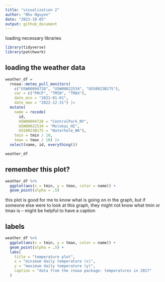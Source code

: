 ```yaml
---
title: "visualization 2"
author: "Nhu Nguyen"
date: "2023-10-05"
output: github_document
---
```

loading necessary libraries 
```r
library(tidyverse)
library(patchwork)
```

## loading the weather data

```r
weather_df = 
  rnoaa::meteo_pull_monitors(
    c("USW00094728", "USW00022534", "USS0023B17S"),
    var = c("PRCP", "TMIN", "TMAX"), 
    date_min = "2021-01-01",
    date_max = "2022-12-31") |>
  mutate(
    name = recode(
      id, 
      USW00094728 = "CentralPark_NY", 
      USW00022534 = "Molokai_HI",
      USS0023B17S = "Waterhole_WA"),
    tmin = tmin / 10,
    tmax = tmax / 10) |>
  select(name, id, everything())

weather_df
```

## remember this plot? 

```r
weather_df %>% 
  ggplot(aes(x = tmin, y = tmax, color = name)) + 
  geom_point(alpha = .5)
```
this plot is good for me to know what is going on in the graph, but if someone else were to look at this graph, they might not know what tmin or tmax is -- might be helpful to have a caption 

## labels

```r
weather_df %>% 
  ggplot(aes(x = tmin, y = tmax, color = name)) + 
  geom_point(alpha = .5) + 
  labs(
    title = "temperature plot", 
    x = "minimum daily temperature (x)",
    y = "maximum daily temperature (y)", 
    caption = "data from the rnoaa package: temperatures in 2017"
  )
```



